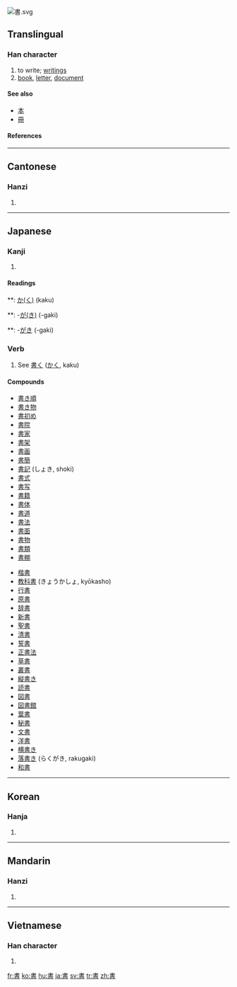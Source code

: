 [[Image:書.svg|right]]
{{see|书}}
==Translingual==

===Han character===
{{Han char|rn=73|rad=曰|as=06|sn=10|four=5060<sub>1</sub>|canj=中土日 (LGA)}}

# to write; [[writing]]s
# [[book]], [[letter]], [[document]]

====See also====
*[[本]]
*[[冊]]

====References====
{{Han ref|kx=0502.120|dkj=14294|dj=0874.180|hdz=21509.090|uh=66F8|ud=26360|bh=AED1|bd=44753}}

----

==Cantonese==

===Hanzi===
{{yue-hanzi|jyut=|y=syu1}}

# {{defn|Cantonese}}

----

==Japanese==

===Kanji===
{{ja-kanji|grade=2|rs=曰06}}

# {{defn|Japanese}}

====Readings====
{{ja-readings|on=[[しょ]] (sho)|kun=}}
**: [[かく|か(く)]] (kaku)
**: -[[がき|が(き)]] (-gaki)
**: -[[がき]] (-gaki)

===Verb===
{{infl|ja|verb|sc=Jpan}}{{ja-attention|needs inflection template}}

# See [[書く]] ([[かく]], kaku)

====Compounds====
{{top2}}
*[[書き順]]
*[[書き物]]
*[[書初め]]
*[[書院]]
*[[書家]]
*[[書架]]
*[[書画]]
*[[書簡]]
*[[書記]] (しょき, shoki)
*[[書式]]
*[[書写]]
*[[書籍]]
*[[書体]]
*[[書道]]
*[[書法]]
*[[書面]]
*[[書物]]
*[[書類]]
*[[書棚]]
{{mid2}}
* [[楷書]]
* [[教科書]] (きょうかしょ, kyōkasho)
* [[行書]]
* [[原書]]
* [[辞書]]
* [[新書]]
* [[聖書]]
* [[清書]]
* [[誓書]]
* [[正書法]]
* [[草書]]
* [[叢書]]
* [[縦書き]]
* [[読書]]
* [[図書]]
* [[図書館]]
* [[葉書]]
* [[秘書]]
* [[文書]]
* [[洋書]]
* [[横書き]]
* [[落書き]] (らくがき, rakugaki)
* [[和書]]
{{bottom2}}

----

==Korean==

===Hanja===
{{ko-hanja|hangeul=서|eumhun=|rv=seo|mr=sŏ|y=se}}

# {{defn|Korean}}

----

==Mandarin==

===Hanzi===
{{cmn-hanzi|sim=书|pin=[[shū]] ([[shu1]])|wg=shu<sup>1</sup>}}

# {{defn|Mandarin}}

----

==Vietnamese==

===Han character===
{{vi-hantu|[[thư]]}}

# {{defn|Vietnamese}}

[[fr:書]]
[[ko:書]]
[[hu:書]]
[[ja:書]]
[[sv:書]]
[[tr:書]]
[[zh:書]]
